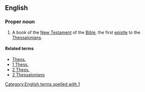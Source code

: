 ==English==

===Proper noun===
{{en-proper noun}}

{{book of the Bible|First Epistle to the Thessalonians}}
# {{biblical}}  A book of the [[New Testament]] of the [[Bible]], the first [[epistle]] to the [[Thessalonian]]s.

====Related terms====
*[[Thess.]]
*[[1 Thess.]]
*[[2 Thess.]]
*[[2 Thessalonians]]

[[Category:English terms spelled with 1]]